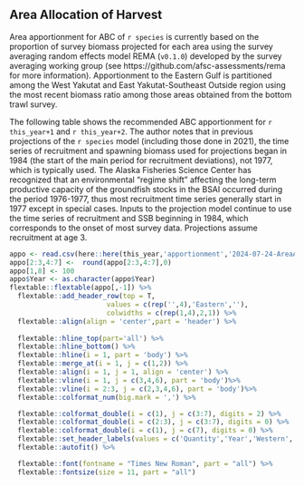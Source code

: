 
## Area Allocation of Harvest

Area apportionment for ABC of `r species` is currently based on the proportion of survey biomass projected for each area using the survey averaging random effects model REMA (`v0.1.0`) developed by the survey averaging working group (see https://github.com/afsc-assessments/rema for more information).  Apportionment to the Eastern Gulf is partitioned among the West Yakutat and East Yakutat-Southeast Outside region using the most recent biomass ratio among those areas obtained from the bottom trawl survey.

The following table shows the recommended ABC apportionment for `r this_year+1` and `r this_year+2`. The author notes that in previous projections of the `r species` model (including those done in 2021), the time series of recruitment and spawning biomass used for projections began in 1984 (the start of the main period for recruitment deviations), not 1977, which is typically used.  The Alaska Fisheries Science Center has recognized that an environmental “regime shift” affecting the long-term productive capacity of the groundfish stocks in the BSAI occurred during the period 1976-1977, thus most recruitment time series generally start in 1977 except in special cases. Inputs to the projection model continue to use the time series of recruitment and SSB beginning in 1984, which corresponds to the onset of most survey data. Projections assume recruitment at age 3.


```r
appo <- read.csv(here::here(this_year,'apportionment','2024-07-24-AreaApportionment-5yavg.csv'))
appo[2:3,4:7] <-  round(appo[2:3,4:7],0)
appo[1,8] <- 100
appo$Year <- as.character(appo$Year)
flextable::flextable(appo[,-1]) %>%
  flextable::add_header_row(top = T,  
                        values = c(rep('',4),'Eastern',''),
                        colwidths = c(rep(1,4),2,1)) %>%
  flextable::align(align = 'center',part = 'header') %>%
  
  flextable::hline_top(part='all') %>% 
  flextable::hline_bottom() %>%
  flextable::hline(i = 1, part = 'body') %>%
  flextable::merge_at(i = 1, j = c(1,2)) %>%
  flextable::align(i = 1, j = 1, align = 'center') %>%
  flextable::vline(i = 1, j = c(3,4,6), part = 'body')%>%
  flextable::vline(i = 2:3, j = c(2,3,4,6), part = 'body')%>%
  flextable::colformat_num(big.mark = ',') %>%

  flextable::colformat_double(i = c(1), j = c(3:7), digits = 2) %>%
  flextable::colformat_double(i = c(2:3), j = c(3:7), digits = 0) %>%
  flextable::colformat_double(i = c(1), j = c(7), digits = 0) %>%
  flextable::set_header_labels(values = c('Quantity','Year','Western','Central','W. Yakutat','E. Yakutat/SEO','Total')) %>%
  flextable::autofit() %>%  

  flextable::font(fontname = "Times New Roman", part = "all") %>% 
  flextable::fontsize(size = 11, part = "all")
```
